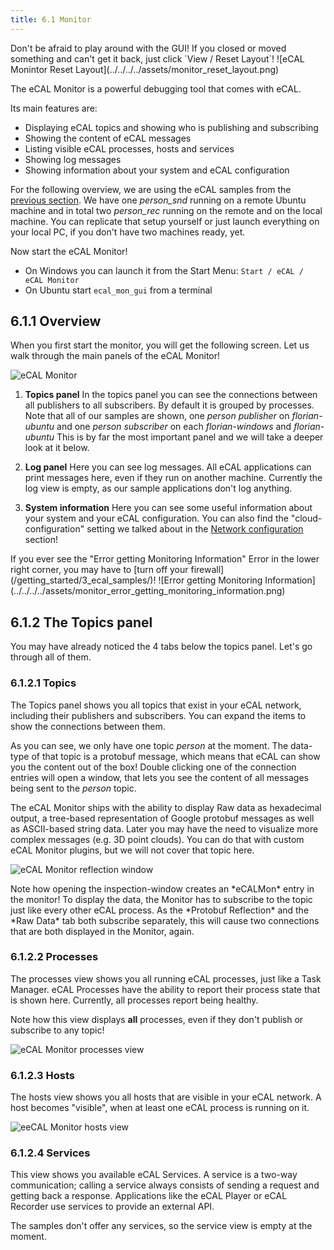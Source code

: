 ```yaml
---
title: 6.1 Monitor
---
```



<Aside type="tip">
  Don't be afraid to play around with the GUI! If you closed or moved something
  and can't get it back, just click `View / Reset Layout`! ![eCAL Monintor Reset
  Layout](../../../../assets/monitor_reset_layout.png)
</Aside>

The eCAL Monitor is a powerful debugging tool that comes with eCAL.

Its main features are:

- Displaying eCAL topics and showing who is publishing and subscribing
- Showing the content of eCAL messages
- Listing visible eCAL processes, hosts and services
- Showing log messages
- Showing information about your system and eCAL configuration

For the following overview, we are using the eCAL samples from the [previous section](/getting_started/3_ecal_samples/).
We have one _person_snd_ running on a remote Ubuntu machine and in total two _person_rec_ running on the remote and on the local machine.
You can replicate that setup yourself or just launch everything on your local PC, if you don't have two machines ready, yet.

Now start the eCAL Monitor!

- On Windows you can launch it from the Start Menu: `Start / eCAL / eCAL Monitor`
- On Ubuntu start `ecal_mon_gui` from a terminal

## 6.1.1 Overview

When you first start the monitor, you will get the following screen.
Let us walk through the main panels of the eCAL Monitor!

![eCAL Monitor](../../../../assets/monitor_overview_annotated.svg)

<Steps>

   1. **Topics panel**
   In the topics panel you can see the connections between all publishers to all subscribers.
   By default it is grouped by processes.
   Note that all of our samples are shown, one _person publisher_ on _florian-ubuntu_ and one _person subscriber_ on each _florian-windows_ and _florian-ubuntu_
   This is by far the most important panel and we will take a deeper look at it below.

   2. **Log panel**
   Here you can see log messages. All eCAL applications can print messages here, even if they run on another machine.
   Currently the log view is empty, as our sample applications don't log anything.

   3. **System information**
   Here you can see some useful information about your system and your eCAL configuration.
   You can also find the "cloud-configuration" setting we talked about in the [Network configuration](/getting_started/4_network_configuration/) section!

</Steps>

<Aside type="tip">
  If you ever see the "Error getting Monitoring Information" Error in the lower
  right corner, you may have to [turn off your
  firewall](/getting_started/3_ecal_samples/)! ![Error getting Monitoring
  Information](../../../../assets/monitor_error_getting_monitoring_information.png)
</Aside>

## 6.1.2 The Topics panel

You may have already noticed the 4 tabs below the topics panel. Let's go through all of them.

### 6.1.2.1 Topics

The Topics panel shows you all topics that exist in your eCAL network, including their publishers and subscribers.
You can expand the items to show the connections between them.

As you can see, we only have one topic *person* at the moment.
The data-type of that topic is a protobuf message, which means that eCAL can show you the content out of the box!
Double clicking one of the connection entries will open a window, that lets you see the content of all messages being sent to the *person* topic.

The eCAL Monitor ships with the ability to display Raw data as hexadecimal output, a tree-based representation of Google protobuf messages as well as ASCII-based string data.
Later you may have the need to visualize more complex messages (e.g. 3D point clouds). You can do that with custom eCAL Monitor plugins, but we will not cover that topic here.

![eCAL Monitor reflection window](../../../../assets/monitor_reflection_window.png)

<Aside>
Note how opening the inspection-window creates an *eCALMon* entry in the monitor!
To display the data, the Monitor has to subscribe to the topic just like every other eCAL process.
As the *Protobuf Reflection* and the *Raw Data* tab both subscribe separately, this will cause two connections that are both displayed in the Monitor, again.
</Aside>

### 6.1.2.2 Processes

The processes view shows you all running eCAL processes, just like a Task Manager.
eCAL Processes have the ability to report their process state that is shown here.
Currently, all processes report being healthy.

Note how this view displays **all** processes, even if they don't publish or subscribe to any topic!

![eCAL Monitor processes view](../../../../assets/monitor_processes_view.png)

### 6.1.2.3 Hosts

The hosts view shows you all hosts that are visible in your eCAL network.
A host becomes "visible", when at least one eCAL process is running on it.

![eeCAL Monitor hosts view](../../../../assets/monitor_hosts_view.png)

### 6.1.2.4 Services

This view shows you available eCAL Services. A service is a two-way communication; calling a service always consists of sending a request and getting back a response.
Applications like the eCAL Player or eCAL Recorder use services to provide an external API.

The samples don't offer any services, so the service view is empty at the moment.
